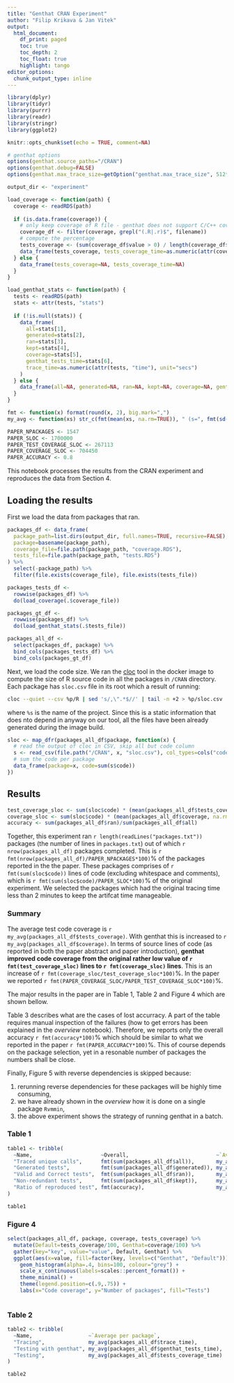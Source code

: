```yaml
---
title: "Genthat CRAN Experiment"
author: "Filip Krikava & Jan Vitek"
output:
  html_document:
    df_print: paged
    toc: true
    toc_depth: 2
    toc_float: true
    highlight: tango
editor_options:
  chunk_output_type: inline
---
```


```r
library(dplyr)
library(tidyr)
library(purrr)
library(readr)
library(stringr)
library(ggplot2)

knitr::opts_chunk$set(echo = TRUE, comment=NA)

# genthat options
options(genthat.source_paths="/CRAN")
options(genthat.debug=FALSE)
options(genthat.max_trace_size=getOption("genthat.max_trace_size", 512*1024))

output_dir <- "experiment"
```

```r
load_coverage <- function(path) {
  coverage <- readRDS(path)
  
  if (is.data.frame(coverage)) {
    # only keep coverage of R file - genthat does not support C/C++ coverage
    coverage_df <- filter(coverage, grepl("(.R|.r)$", filename))
    # compute the percentage
    tests_coverage <- (sum(coverage_df$value > 0) / length(coverage_df$value)) * 100
    data_frame(tests_coverage, tests_coverage_time=as.numeric(attr(coverage, "time"), unit="secs"))
  } else {
    data_frame(tests_coverage=NA, tests_coverage_time=NA)
  }
}

load_genthat_stats <- function(path) {
  tests <- readRDS(path)
  stats <- attr(tests, "stats")
  
  if (!is.null(stats)) {
    data_frame(
      all=stats[1], 
      generated=stats[2], 
      ran=stats[3], 
      kept=stats[4], 
      coverage=stats[5], 
      genthat_tests_time=stats[6], 
      trace_time=as.numeric(attr(tests, "time"), unit="secs")
    )
  } else {
    data_frame(all=NA, generated=NA, ran=NA, kept=NA, coverage=NA, genthat_tests_time=NA, trace_time=NA)
  }
}

fmt <- function(x) format(round(x, 2), big.mark=",")
my_avg <- function(xs) str_c(fmt(mean(xs, na.rm=TRUE)), " (s=", fmt(sd(xs, na.rm=TRUE)), ", m=", fmt(median(xs, na.rm=TRUE)), ")")
```

```r
PAPER_NPACKAGES <- 1547
PAPER_SLOC <- 1700000
PAPER_TEST_COVERAGE_SLOC <- 267113
PAPER_COVERAGE_SLOC <- 704450
PAPER_ACCURACY <- 0.8
```

This notebook processes the results from the CRAN experiment and reproduces the data from Section 4.

## Loading the results

First we load the data from packages that ran.

```r
packages_df <- data_frame(
  package_path=list.dirs(output_dir, full.names=TRUE, recursive=FALSE),
  package=basename(package_path),
  coverage_file=file.path(package_path, "coverage.RDS"),
  tests_file=file.path(package_path, "tests.RDS")
) %>% 
  select(-package_path) %>%
  filter(file.exists(coverage_file), file.exists(tests_file))
```

```r
packages_tests_df <- 
  rowwise(packages_df) %>%
  do(load_coverage(.$coverage_file))
```

```r
packages_gt_df <- 
  rowwise(packages_df) %>%
  do(load_genthat_stats(.$tests_file))
```

```r
packages_all_df <-
  select(packages_df, package) %>%
  bind_cols(packages_tests_df) %>%
  bind_cols(packages_gt_df)
```

Next, we load the code size.
We ran the [cloc](http://cloc.sourceforge.net/) tool in the docker image to compute the size of R source code in all the packages in `/CRAN` directory.
Each package has `sloc.csv` file in its root which a result of running:

```sh
cloc --quiet --csv %p/R | sed 's/,\".*$//' | tail -n +2 > %p/sloc.csv
```

where `%s` is the name of the project.
Since this is a static information that does nto depend in anyway on our tool, all the files have been already generated during the image build.

```r
sloc <- map_dfr(packages_all_df$package, function(x) {
  # read the output of cloc in CSV, skip all but code column
  s <- read_csv(file.path("/CRAN", x, "sloc.csv"), col_types=cols("code"="i"))
  # sum the code per package
  data_frame(package=x, code=sum(s$code))
})
```

## Results

```r
test_coverage_sloc <- sum(sloc$code) * (mean(packages_all_df$tests_coverage, na.rm=T)/100)
coverage_sloc <- sum(sloc$code) * (mean(packages_all_df$coverage, na.rm=T)/100)
accuracy <- sum(packages_all_df$ran)/sum(packages_all_df$all)
```

Together, this experiment ran ```r length(readLines("packages.txt"))``` packages (the number of lines in `packages.txt`) out of which ```r nrow(packages_all_df)``` packages completed.
This is ```r fmt(nrow(packages_all_df)/PAPER_NPACKAGES*100)```% of the packages reported in the the paper.
These packages comprises of ```r fmt(sum(sloc$code))``` lines of code (excluding whitespace and comments), which is ```r fmt(sum(sloc$code)/PAPER_SLOC*100)```% of the original experiment.
We selected the packages which had the original tracing time less than 2 minutes to keep the artifcat time manageable.

### Summary

The average test code coverage is ```r my_avg(packages_all_df$tests_coverage)```.
With genthat this is increased to ```r my_avg(packages_all_df$coverage)```.
In terms of source lines of code (as reported in both the paper abstract and paper introduction), **genthat improved code coverage from the original rather low value of ```r fmt(test_coverage_sloc)``` lines to ```r fmt(coverage_sloc)``` lines**.
This is an increase of ```r fmt(coverage_sloc/test_coverage_sloc*100)```%.
In the paper we reported ```r fmt(PAPER_COVERAGE_SLOC/PAPER_TEST_COVERAGE_SLOC*100)```%.

The major results in the paper are in Table 1, Table 2 and Figure 4 which are shown bellow.

Table 3 describes what are the cases of lost accurracy.
A part of the table requires manual inspection of the failures (how to get errors has been explained in the _overview_ notebook).
Therefore, we reports only the overall accuracy ```r fmt(accuracy*100)```% which should be similar to what we reported in the paper ```r fmt(PAPER_ACCURACY*100)```%.
This of course depends on the package selection, yet in a resonable number of packages the numbers shall be close.

Finally, Figure 5 with reverse dependencies is skipped because:

1. rerunning reverse dependencies for these packages will be highly time consuming,
2. we have already shown in the _overview_ how it is done on a single package `Rvmmin`,
3. the above experiment shows the strategy of running genthat in a batch.

### Table 1

```r
table1 <- tribble(
  ~Name,                      ~Overall,                            ~`Average per package`,
  "Traced unique calls",      fmt(sum(packages_all_df$all)),       my_avg(packages_all_df$all),
  "Generated tests",          fmt(sum(packages_all_df$generated)), my_avg(packages_all_df$generated),
  "Valid and Correct tests",  fmt(sum(packages_all_df$ran)),       my_avg(packages_all_df$ran),
  "Non-redundant tests",      fmt(sum(packages_all_df$kept)),      my_avg(packages_all_df$kept),
  "Ratio of reproduced test", fmt(accuracy),                       my_avg(packages_all_df$ran/packages_all_df$all)
)

table1
```

### Figure 4

```r
select(packages_all_df, package, coverage, tests_coverage) %>%
  mutate(Default=tests_coverage/100, Genthat=coverage/100) %>%
  gather(key="key", value="value", Default, Genthat) %>%
  ggplot(aes(x=value, fill=factor(key, levels=c("Genthat", "Default")))) + 
    geom_histogram(alpha=.4, bins=100, colour="grey") + 
    scale_x_continuous(labels=scales::percent_format()) +
    theme_minimal() +
    theme(legend.position=c(.9,.75)) +
    labs(x="Code coverage", y="Number of packages", fill="Tests")
    
```

### Table 2

```r
table2 <- tribble(
  ~Name,                  ~`Average per package`,
  "Tracing",              my_avg(packages_all_df$trace_time),
  "Testing with genthat", my_avg(packages_all_df$genthat_tests_time),
  "Testing",              my_avg(packages_all_df$tests_coverage_time)
)

table2
```

